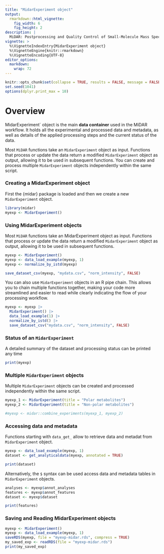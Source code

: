 ```yaml
---
title: "MidarExperiment object"
output: 
  rmarkdown::html_vignette:
    fig_width: 6
    fig_height: 2
description: |
  MiDAR: Postprocessing and Quality Control of Small-Molecule Mass Spectrometry Data 
vignette: >
  %\VignetteIndexEntry{MidarExperiment object}
  %\VignetteEngine{knitr::rmarkdown}
  %\VignetteEncoding{UTF-8}
editor_options: 
  markdown: 
    wrap: 72
---
```


```r
knitr::opts_chunk$set(collapse = TRUE, results = FALSE, message = FALSE, comment = "#>", out.width = "100%")
set.seed(1041)
options(dplyr.print_max = 10)
```
# Overview

MidarExperiment` object is the main **data container** used in the MiDAR workflow. It holds all the experimental and processed data and metadata, as well as details of the applied processing steps and the current status of the data.

Most `MiDAR` functions take an `MidarExperiment` object as input. Functions that process or update the data return a modified `MidarExperiment` object as output, allowing it to be used in subsequent functions. You can create and process multiple `MidarExperiment` objects independently within the same script.

### Creating a MidarExperiment object

First the {midar} package is loaded and then we create a new `MidarExperiment` object.

```r
library(midar)
myexp <- MidarExperiment()
```


### Using MidarExperiment objects

Most `MiDAR` functions take an MidarExperiment object as input. Functions that process or update the data return a modified `MidarExperiment` object as output, allowing it to be used in subsequent functions. 

```r
myexp <- MidarExperiment()
myexp <- data_load_example(myexp, 1)
myexp <- normalize_by_istd(myexp)

save_dataset_csv(myexp, "mydata.csv", "norm_intensity", FALSE)

```

You can also use `MidarExperiment` objects in an R pipe chain. This allows you to chain multiple functions together, making your code more streamlined and easier to read while clearly indicating the flow of your processing workflow.

```r
myexp <- myexp |> 
  MidarExperiment() |>
  data_load_example(1) |>
  normalize_by_istd() |>
  save_dataset_csv("mydata.csv", "norm_intensity", FALSE)

```


### Status of an `MidarExperiment`

A detailed summary of the dataset and processing status can be printed any time

```r
print(myexp)
```

### Multiple `MidarExperiment` objects

Multiple `MidarExperiment` objects can be created and processed independently within the same script.

```r
myexp_1 <- MidarExperiment(title = "Polar metabolites")
myexp_2 <- MidarExperiment(title = "Non-polar metabolites")

#myexp <- midar::combine_experiments(myexp_1, myexp_2)
```


### Accessing data and metadata

Functions starting with `data_get_` allow to retrieve data and metadat from `MidarExperiment` object. 

```r
myexp <- data_load_example(myexp, 1)
dataset <- get_analyticaldata(myexp, annotated = TRUE)

print(dataset)
```

Alternatively, the `$` syntax can be used access data and metadata tables in `MidarExperiment` objects. 

```r
analyses <- myexp$annot_analyses
features <- myexp$annot_features
dataset <- myexp$dataset

print(features)

```

### Saving and Reading MidarExperiment objects

```r
myexp <- MidarExperiment()
myexp <- data_load_example(myexp, 1)
saveRDS(myexp, file = "myexp-midar.rds", compress = TRUE)
my_saved_exp <- readRDS(file = "myexp-midar.rds")
print(my_saved_exp)
```

